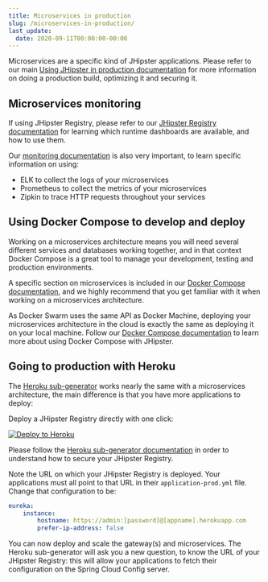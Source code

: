 ```yaml
---
title: Microservices in production
slug: /microservices-in-production/
last_update:
  date: 2020-09-11T00:00:00-00:00
---
```


Microservices are a specific kind of JHipster applications. Please refer to our main [Using JHipster in production documentation](/production) for more information on doing a production build, optimizing it and securing it.


## Microservices monitoring

If using JHipster Registry, please refer to our [JHipster Registry documentation](/jhipster-registry) for learning which runtime dashboards are available, and how to use them.

Our [monitoring documentation](/monitoring) is also very important, to learn specific information on using:

- ELK to collect the logs of your microservices
- Prometheus to collect the metrics of your microservices
- Zipkin to trace HTTP requests throughout your services


## Using Docker Compose to develop and deploy

Working on a microservices architecture means you will need several different services and databases working together, and in that context Docker Compose is a great tool to manage your development, testing and production environments.

A specific section on microservices is included in our [Docker Compose documentation](/docker-compose#microservices), and we highly recommend that you get familiar with it when working on a microservices architecture.

As Docker Swarm uses the same API as Docker Machine, deploying your microservices architecture in the cloud is exactly the same as deploying it on your local machine. Follow our [Docker Compose documentation](/docker-compose) to learn more about using Docker Compose with JHipster.


## Going to production with Heroku

The [Heroku sub-generator](/heroku) works nearly the same with a microservices architecture, the main difference is that you have more applications to deploy:

Deploy a JHipster Registry directly with one click:

[![Deploy to Heroku](https://camo.githubusercontent.com/c0824806f5221ebb7d25e559568582dd39dd1170/68747470733a2f2f7777772e6865726f6b7563646e2e636f6d2f6465706c6f792f627574746f6e2e706e67)](https://dashboard.heroku.com/new?&template=https%3A%2F%2Fgithub.com%2Fjhipster%2Fjhipster-registry)

Please follow the [Heroku sub-generator documentation](/heroku) in order to understand how to secure your JHipster Registry.

Note the URL on which your JHipster Registry is deployed. Your applications must all point to that URL in their `application-prod.yml` file. Change that configuration to be:

```yaml
eureka:
    instance:
        hostname: https://admin:[password]@[appname].herokuapp.com
        prefer-ip-address: false
```

You can now deploy and scale the gateway(s) and microservices. The Heroku sub-generator will ask you a new question, to know the URL of your JHipster Registry: this will allow your applications to fetch their configuration on the Spring Cloud Config server.
